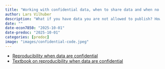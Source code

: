```yaml
---
title: "Working with confidential data, when to share data and when no to"
author: Lars Vilhuber
description: "What if you have data you are not allowed to publish? How do you work with it, and how do you share the most of your work? We discuss general and specific methods and strategies."
date: ""
date-econ7850: "2025-10-01"
date-predoc: "2025-10-01"
categories: [predoc]
image: "images/confidential-code.jpeg"
---
```


- [Reproducibility when data are confidential](https://labordynamicsinstitute.github.io/reproducibility-confidential/presentation/#/title-slide)
- [Textbook on reproducibility when data are confidential](https://labordynamicsinstitute.github.io/reproducibility-confidential/#/title-slide)
